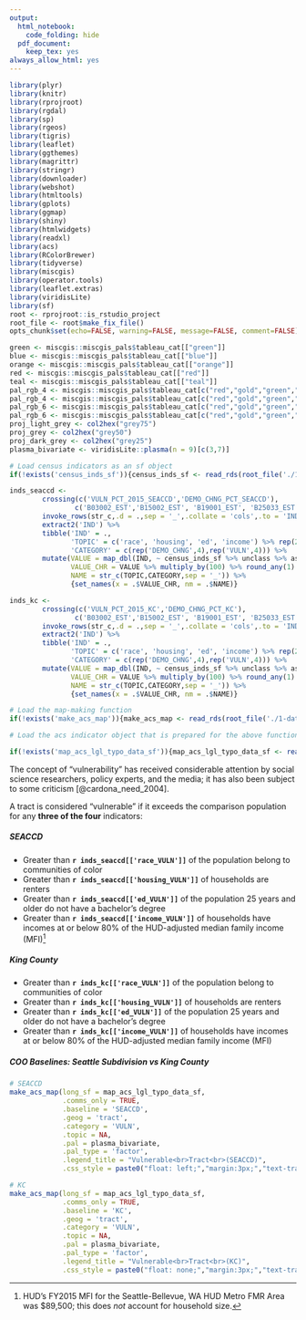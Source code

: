 ```yaml
---
output:
  html_notebook:
    code_folding: hide
  pdf_document:
    keep_tex: yes
always_allow_html: yes
---
```


\cleardoublepage

```r
library(plyr)
library(knitr)
library(rprojroot)
library(rgdal)
library(sp)
library(rgeos)
library(tigris)
library(leaflet)
library(ggthemes)
library(magrittr)
library(stringr)
library(downloader)
library(webshot)
library(htmltools)
library(gplots)
library(ggmap)
library(shiny)
library(htmlwidgets)
library(readxl)
library(acs)
library(RColorBrewer)
library(tidyverse)
library(miscgis)
library(operator.tools)
library(leaflet.extras)
library(viridisLite)
library(sf)
root <- rprojroot::is_rstudio_project
root_file <- root$make_fix_file()
opts_chunk$set(echo=FALSE, warning=FALSE, message=FALSE, comment=FALSE)
```

```r
green <- miscgis::miscgis_pals$tableau_cat[["green"]]
blue <- miscgis::miscgis_pals$tableau_cat[["blue"]]
orange <- miscgis::miscgis_pals$tableau_cat[["orange"]]
red <- miscgis::miscgis_pals$tableau_cat[["red"]]
teal <- miscgis::miscgis_pals$tableau_cat[["teal"]]
pal_rgb_4 <- miscgis::miscgis_pals$tableau_cat[c("red","gold","green","blue")] %>% unlist %>% palette()
pal_rgb_4 <- miscgis::miscgis_pals$tableau_cat[c("red","gold","green","blue")] %>% unlist %>% palette()
pal_rgb_6 <- miscgis::miscgis_pals$tableau_cat[c("red","gold","green","blue","orange","purple")] %>% unlist %>% palette()
pal_rgb_6 <- miscgis::miscgis_pals$tableau_cat[c("red","gold","green","blue","orange","purple")] %>% unlist %>% palette()
proj_light_grey <- col2hex("grey75")
proj_grey <- col2hex("grey50")
proj_dark_grey <- col2hex("grey25")
plasma_bivariate <- viridisLite::plasma(n = 9)[c(3,7)]
```


```r

# Load census indicators as an sf object
if(!exists('census_inds_sf')){census_inds_sf <- read_rds(root_file('./1-data/5-tidy/coo-acs-inds-not-acs-sf.rds'))}

inds_seaccd <- 
        crossing(c('VULN_PCT_2015_SEACCD','DEMO_CHNG_PCT_SEACCD'),
                c('B03002_EST','B15002_EST', 'B19001_EST', 'B25033_EST')) %>% 
        invoke_rows(str_c,.d = .,sep = '_',.collate = 'cols',.to = 'IND') %>% 
        extract2('IND') %>% 
        tibble('IND' = .,
               'TOPIC' = c('race', 'housing', 'ed', 'income') %>% rep(2),
               'CATEGORY' = c(rep('DEMO_CHNG',4),rep('VULN',4))) %>% 
        mutate(VALUE = map_dbl(IND, ~ census_inds_sf %>% unclass %>% as_tibble %>% select(matches(.x)) %>% slice(1) %>% extract2(1)),
               VALUE_CHR = VALUE %>% multiply_by(100) %>% round_any(1) %>% str_c('%'),
               NAME = str_c(TOPIC,CATEGORY,sep = '_')) %>% 
               {set_names(x = .$VALUE_CHR, nm = .$NAME)}

inds_kc <- 
        crossing(c('VULN_PCT_2015_KC','DEMO_CHNG_PCT_KC'),
                c('B03002_EST','B15002_EST', 'B19001_EST', 'B25033_EST')) %>% 
        invoke_rows(str_c,.d = .,sep = '_',.collate = 'cols',.to = 'IND') %>% 
        extract2('IND') %>% 
        tibble('IND' = .,
               'TOPIC' = c('race', 'housing', 'ed', 'income') %>% rep(2),
               'CATEGORY' = c(rep('DEMO_CHNG',4),rep('VULN',4))) %>% 
        mutate(VALUE = map_dbl(IND, ~ census_inds_sf %>% unclass %>% as_tibble %>% select(matches(.x)) %>% slice(1) %>% extract2(1)),
               VALUE_CHR = VALUE %>% multiply_by(100) %>% round_any(1) %>% str_c('%'),
               NAME = str_c(TOPIC,CATEGORY,sep = '_')) %>% 
               {set_names(x = .$VALUE_CHR, nm = .$NAME)}

# Load the map-making function
if(!exists('make_acs_map')){make_acs_map <- read_rds(root_file('./1-data/4-interim/make-acs-map-fun.rds'))}

# Load the acs indicator object that is prepared for the above function 

if(!exists('map_acs_lgl_typo_data_sf')){map_acs_lgl_typo_data_sf <- read_rds(root_file('./1-data/4-interim/coo-acs-lgl-typo-inds-map-sf.rds'))}


```
 
The concept of "vulnerability" has received considerable attention by social science researchers, policy experts, and the media; it has also been subject to some criticism [@cardona_need_2004].

A tract is considered "vulnerable" if it exceeds the comparison population for any **three of the four** indicators:

##### SEACCD {-}
  * Greater than **`r inds_seaccd[['race_VULN']]`** of the population belong to communities of color
  * Greater than **`r inds_seaccd[['housing_VULN']]`** of households are renters
  * Greater than **`r inds_seaccd[['ed_VULN']]`** of the population 25 years and older do not have a bachelor’s degree
  * Greater than **`r inds_seaccd[['income_VULN']]`** of households have incomes at or below 80% of the HUD-adjusted median family income (MFI)^[HUD's FY2015 MFI for the Seattle-Bellevue, WA HUD Metro FMR Area was $89,500; this does *not* account for household size.]

##### King County {-}
  * Greater than **`r inds_kc[['race_VULN']]`** of the population belong to communities of color
  * Greater than **`r inds_kc[['housing_VULN']]`** of households are renters
  * Greater than **`r inds_kc[['ed_VULN']]`** of the population 25 years and older do not have a bachelor’s degree
  * Greater than **`r inds_kc[['income_VULN']]`** of households have incomes at or below 80% of the HUD-adjusted median family income (MFI)

  
##### COO Baselines: Seattle Subdivision vs King County {-}
```r

# SEACCD
make_acs_map(long_sf = map_acs_lgl_typo_data_sf,
             .comms_only = TRUE,
             .baseline = 'SEACCD',
             .geog = 'tract',
             .category = 'VULN',
             .topic = NA,
             .pal = plasma_bivariate,
             .pal_type = 'factor',
             .legend_title = "Vulnerable<br>Tract<br>(SEACCD)",
             .css_style = paste0("float: left;","margin:3px;","text-transform:uppercase;text-shadow:-1px 0 #FFFFFF,0 1px #FFFFFF,1px 0 #FFFFFF,0 -1px #FFFFFF")) 

# KC
make_acs_map(long_sf = map_acs_lgl_typo_data_sf,
             .comms_only = TRUE,
             .baseline = 'KC',
             .geog = 'tract',
             .category = 'VULN',
             .topic = NA,
             .pal = plasma_bivariate,
             .pal_type = 'factor',
             .legend_title = "Vulnerable<br>Tract<br>(KC)",
             .css_style = paste0("float: none;","margin:3px;","text-transform:uppercase;text-shadow:-1px 0 #FFFFFF,0 1px #FFFFFF,1px 0 #FFFFFF,0 -1px #FFFFFF")) 


```
